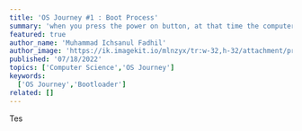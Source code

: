 ---
title: 'OS Journey #1 : Boot Process'
summary: 'when you press the power on button, at that time the computer starts its work and first thing to do is Boot'
featured: true
author_name: 'Muhammad Ichsanul Fadhil'
author_image: 'https://ik.imagekit.io/mlnzyx/tr:w-32,h-32/attachment/profile.webp'
published: '07/18/2022'
topics: ['Computer Science','OS Journey']
keywords:
  ['OS Journey','Bootloader']
related: []
---

Tes




